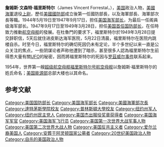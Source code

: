 {{noteTA
|1=zh-cn:福里斯特尔;zh-tw:福萊斯特;zh-hk:佛瑞斯特;
}}
{{Infobox officeholder
|name         = 詹姆斯·福萊斯特<br/>James Forrestal
|image        = James Forrestal - SecOfDef.jpg
|office       = 第1任[[美國國防部長|美國國防部長]]
|president    = [[哈利·S·杜魯門|哈利·S·杜魯門]]
|term_start   = 1947年9月17日
|term_end     = 1949年3月28日
|predecessor  = 職位設立
|successor    = {{link-en|路易·A·強森|Louis A. Johnson}}
|office1      = 第48任[[美國海軍部長|美國海軍部長]]
|president1   = {{plainlist|
*[[富蘭克林·D·羅斯福|富蘭克林·D·羅斯福]]
*哈利·S·杜魯門
}}
|term_start1  = 1944年5月9日
|term_end1    = 1947年9月17日
|predecessor1 = {{link-en|弗蘭克·諾克斯|Frank Knox}}
|successor1   = {{link-en|約翰·L·蘇利文|John L. Sullivan (United States Navy)}}
|office2      = 第1任{{link-en|美國海軍次長|United States Under Secretary of the Navy}}
|president2   = 富蘭克林·D·羅斯福
|term_start2  = 1940年8月22日
|term_end2    = 1944年5月16日
|predecessor2 = 職位設立
|successor2   = {{link-en|拉爾夫·奧斯汀·巴德|Ralph Austin Bard}}
|birth_name   = James Vincent Forrestal
|birth_date   = {{birth date|1892|2|15}}
|birth_place  = {{USA}}[[紐約州|紐約州]][[比肯_(紐約州)|馬提亞萬]]
|death_date   = {{death date and age|1949|5|22|1892|2|15}}
|death_place  = {{USA}}[[馬里蘭州|馬里蘭州]][[貝塞斯達|貝塞斯達]]
|restingplace = [[阿靈頓國家公墓|阿靈頓國家公墓]]
|party        = {{Nonp}}
|spouse       = 約瑟芬妮·奧格登·斯托瓦爾（Josephine Ogden Stovall）
|children     = 2，包括{{link-en|麥可·福萊斯特|Michael Forrestal|麥可}}
|education    = {{plainlist|
*[[達特茅斯學院|達特茅斯學院]]
*[[普林斯頓大學|普林斯頓大學]]{{small|（[[文學士|BA]]）}}
}}
|signature    = James Forrestal Signature.svg
|allegiance   = {{flag|United States}}
|branch       = {{flag|United States Navy}}
|rank         = [[File:US-O3_insignia.svg|20px]] [[上尉_(海軍)|海軍上尉]]
|battles      = [[第一次世界大戰|第一次世界大戰]]<br/>[[第二次世界大戰|第二次世界大戰]]
}}
'''詹姆斯·文森特·福里斯特尔'''（James Vincent Forrestal，{{bd|1892年|2月15日|1949年|5月22日}}），[[美国|美国]]政治人物，[[美國海軍|美國海軍]]退役[[上尉|上尉]]，歷任[[美國國防部|美國國防部]]成立後第一任國防部長，以及海軍部長、海軍部次長等職。1944年5月19日至1947年9月17日，担任[[美国海军部长|美国海军部长]]，为最后一任阁員级海军部长。1947年9月17日至1949年3月28日，担任[[美国国防部长|美国首任国防部长]]，在任時致力推動[[航空母舰|航空母舰]]的發展。在杜魯門的要求下，福里斯特尔於1949年3月28日提交辞职信，5天后就住进皮斯达海军医院，5月22日清晨，福里斯特尔在医院内跳楼自杀。时至今日，福里斯特尔的确切死因仍未有定论，半个多世纪以来一直是公众关注的焦点，一些阴谋论者声称他遭到了暗杀，甚至很多人認為福里斯特尔生前得悉大量有關[[UFO|UFO]]的秘密，因而將福里斯特尔的死因与[[罗茲威尔事件|罗茲威尔事件]]联系起来。

1954年，世界第一艘[[超级航空母舰|超级航空母舰]][[福萊斯特號航空母艦|福里斯特尔号航空母舰]]以詹姆斯·福里斯特尔的姓氏命名；[[美国能源部|美国能源部]]总部大楼也以其命名。

==参考文献==
{{reflist}}

{{Authority control}}
{{DEFAULTSORT: Forrestal, James}}
[[Category:美国国防部长|Category:美国国防部长]]
[[Category:美国海军部长|Category:美国海军部长]]
[[Category:美國海軍部次長|Category:美國海軍部次長]]
[[Category:達特茅斯學院校友|Category:達特茅斯學院校友]]
[[Category:普林斯頓大學校友|Category:普林斯頓大學校友]]
[[Category:纽约州军人|Category:纽约州军人]]
[[Category:纽约州民主党人|Category:纽约州民主党人]]
[[Category:美国杰出服役奖章获得者|Category:美国杰出服役奖章获得者]]
[[Category:美国海军军官|Category:美国海军军官]]
[[Category:美国海军飞行员|Category:美国海军飞行员]]
[[Category:美国第一次世界大战军事人物|Category:美国第一次世界大战军事人物]]
[[Category:美国第二次世界大战人物|Category:美国第二次世界大战人物]]
[[Category:美国反共主义者|Category:美国反共主义者]]
[[Category:爱尔兰裔美国人|Category:爱尔兰裔美国人]]
[[Category:安葬于阿灵顿国家公墓者|Category:安葬于阿灵顿国家公墓者]]
[[Category:20世纪美国政治人物|Category:20世纪美国政治人物]]
[[Category:自杀的美国政治人物|Category:自杀的美国政治人物]]